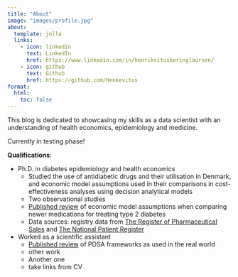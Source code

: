 ```yaml
---
title: "About"
image: "images/profile.jpg"
about:
  template: jolla
  links:
    - icon: linkedin
      text: LinkedIn
      href: https://www.linkedin.com/in/henrikvitusberinglaursen/
    - icon: github
      text: Github
      href: https://github.com/Henkevitus
format:
  html:
    toc: false
---
```


This blog is dedicated to showcasing my skills as a data scientist with an understanding of health economics, epidemiology and medicine.

::: {.callout}

Currently in testing phase!

:::

**Qualifications**:

- Ph.D. in diabetes epidemiology and health economics
  - Studied the use of antidiabetic drugs and their utilisation in Denmark, and economic model assumptions used in their comparisons in cost-effectiveness analyses using decision analytical models
  - Two observational studies
  - [Published review](https://doi.org/10.1007/s40273-023-01268-5) of economic model assumptions when comparing newer medications for treating type 2 diabetes
  - Data sources: registry data from [The Register of Pharmaceutical Sales](https://english.sundhedsdatastyrelsen.dk/health-data-and-registers/national-health-registers#) and [The National Patient Register](https://english.sundhedsdatastyrelsen.dk/health-data-and-registers/national-health-registers#)
- Worked as a scientific assistant
  - [Published review](https://doi.org/10.1186/s12913-019-4482-6) of PDSA frameworks as used in the real world
  - other work
  - Another one
  - take links from CV
